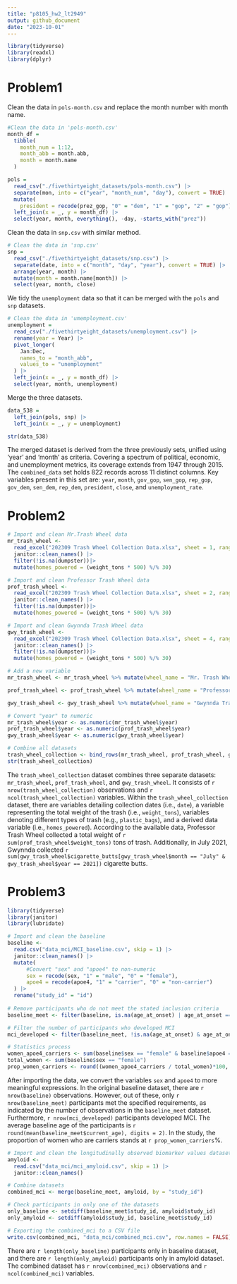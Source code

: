 ```yaml
---
title: "p8105_hw2_lt2949"
output: github_document
date: "2023-10-01"
---
```


```r
library(tidyverse)
library(readxl)
library(dplyr)
```


# Problem1
Clean the data in `pols-month.csv` and replace the month number with month name. 
```r
#Clean the data in 'pols-month.csv'
month_df = 
  tibble(
    month_num = 1:12,
    month_abb = month.abb,
    month = month.name
  )

pols = 
  read_csv("./fivethirtyeight_datasets/pols-month.csv") |>
  separate(mon, into = c("year", "month_num", "day"), convert = TRUE) |>
  mutate(
    president = recode(prez_gop, "0" = "dem", "1" = "gop", "2" = "gop")) |>
  left_join(x = _, y = month_df) |> 
  select(year, month, everything(), -day, -starts_with("prez"))
```

Clean the data in `snp.csv` with similar method.
```r
# Clean the data in 'snp.csv'
snp = 
  read_csv("./fivethirtyeight_datasets/snp.csv") |>
  separate(date, into = c("month", "day", "year"), convert = TRUE) |>
  arrange(year, month) |>
  mutate(month = month.name[month]) |>
  select(year, month, close) 
```

We tidy the `unemployment` data so that it can be merged with the `pols` and `snp` datasets.
```r
# Clean the data in 'umemployment.csv'
unemployment = 
  read_csv("./fivethirtyeight_datasets/unemployment.csv") |>
  rename(year = Year) |>
  pivot_longer(
    Jan:Dec, 
    names_to = "month_abb",
    values_to = "unemployment"
  ) |> 
  left_join(x = _, y = month_df) |> 
  select(year, month, unemployment)
```

Merge the three datasets.
```r
data_538 = 
  left_join(pols, snp) |>
  left_join(x = _, y = unemployment)

str(data_538)
```
The merged dataset is derived from the three previously sets, unified using 'year' and 'month' as criteria. Covering a spectrum of political, economic, and unemployment metrics, its coverage extends from 1947 through 2015. The `combined_data` set holds 822 records across 11 distinct columns. Key variables present in this set are: `year`, `month`, `gov_gop`, `sen_gop`, `rep_gop`, `gov_dem`, `sen_dem`, `rep_dem`, `president`, `close`, and `unemployment_rate`.


# Problem2
```r
# Import and clean Mr.Trash Wheel data
mr_trash_wheel <- 
  read_excel("202309 Trash Wheel Collection Data.xlsx", sheet = 1, range = "A2:N586") |>
  janitor::clean_names() |>
  filter(!is.na(dumpster))|>
  mutate(homes_powered = (weight_tons * 500) %/% 30)

# Import and clean Professor Trash Wheel data
prof_trash_wheel <- 
  read_excel("202309 Trash Wheel Collection Data.xlsx", sheet = 2, range = "A2:M108") |>
  janitor::clean_names() |>
  filter(!is.na(dumpster))|>
  mutate(homes_powered = (weight_tons * 500) %/% 30)

# Import and clean Gwynnda Trash Wheel data
gwy_trash_wheel <- 
  read_excel("202309 Trash Wheel Collection Data.xlsx", sheet = 4, range = "A2:L157") |>
  janitor::clean_names() |>
  filter(!is.na(dumpster))|>
  mutate(homes_powered = (weight_tons * 500) %/% 30)

# Add a new variable 
mr_trash_wheel <- mr_trash_wheel %>% mutate(wheel_name = "Mr. Trash Wheel")

prof_trash_wheel <- prof_trash_wheel %>% mutate(wheel_name = "Professor Trash Wheel")

gwy_trash_wheel <- gwy_trash_wheel %>% mutate(wheel_name = "Gwynnda Trash Wheel")

# Convert "year" to numeric
mr_trash_wheel$year <- as.numeric(mr_trash_wheel$year)
prof_trash_wheel$year <- as.numeric(prof_trash_wheel$year)
gwy_trash_wheel$year <- as.numeric(gwy_trash_wheel$year)

# Combine all datasets
trash_wheel_collection <- bind_rows(mr_trash_wheel, prof_trash_wheel, gwy_trash_wheel)
str(trash_wheel_collection)

```

The `trash_wheel_collection` dataset combines three separate datasets: `mr_trash_wheel`, `prof_trash_wheel`, and `gwy_trash_wheel`. It consists of `r nrow(trash_wheel_collection)` observations and `r ncol(trash_wheel_collection)` variables. Within the `trash_wheel_collection` dataset, there are variables detailing collection dates (i.e., `date`), a variable representing the total weight of the trash (i.e., `weight_tons`), variables denoting different types of trash (e.g., `plastic_bags`), and a derived data variable (i.e., `homes_powered`). According to the available data, Professor Trash Wheel collected a total weight of `r sum(prof_trash_wheel$weight_tons)` tons of trash. Additionally, in July 2021, Gwynnda collected `r sum(gwy_trash_wheel$cigarette_butts[gwy_trash_wheel$month == "July" & gwy_trash_wheel$year == 2021])` cigarette butts.


# Problem3
```r
library(tidyverse)
library(janitor)
library(lubridate)

# Import and clean the baseline
baseline <- 
  read.csv("data_mci/MCI_baseline.csv", skip = 1) |>
  janitor::clean_names() |>
  mutate(
      #Convert "sex" and "apoe4" to non-numeric
      sex = recode(sex, "1" = "male", "0" = "female"),
      apoe4 = recode(apoe4, "1" = "carrier", "0" = "non-carrier")
  ) |>
  rename("study_id" = "id")
  
# Remove participants who do not meet the stated inclusion criteria 
baseline_meet <- filter(baseline, is.na(age_at_onset) | age_at_onset == "." | current_age < age_at_onset)

# Filter the number of participants who developed MCI
mci_developed <- filter(baseline_meet, !is.na(age_at_onset) & age_at_onset != ".")

# Statistics process
women_apoe4_carriers <- sum(baseline$sex == "female" & baseline$apoe4 == "carrier")
total_women <- sum(baseline$sex == "female")
prop_women_carriers <- round((women_apoe4_carriers / total_women)*100, digits = 2)
```
After importing the data, we convert the variables `sex` and `apoe4` to more meaningful expressions. In the original baseline dataset, there are `r nrow(baseline)` observations. However, out of these, only `r nrow(baseline_meet)` participants met the specified requirements, as indicated by the number of observations in the `baseline_meet` dataset. Furthermore, `r nrow(mci_developed)` participants developed MCI. The average baseline age of the participants is `r round(mean(baseline_meet$current_age), digits = 2)`. In the study, the proportion of women who are carriers stands at `r prop_women_carriers`%.

```r
# Import and clean the longitudinally observed biomarker values dataset
amyloid <- 
  read.csv("data_mci/mci_amyloid.csv", skip = 1) |>
  janitor::clean_names()

# Combine datasets
combined_mci <- merge(baseline_meet, amyloid, by = "study_id")

# Check participants in only one of the datasets
only_baseline <- setdiff(baseline_meet$study_id, amyloid$study_id)
only_amyloid <- setdiff(amyloid$study_id, baseline_meet$study_id)

# Exporting the combined_mci to a CSV file
write.csv(combined_mci, "data_mci/combined_mci.csv", row.names = FALSE)
```
There are `r length(only_baseline)` participants only in baseline dataset, and there are `r length(only_amyloid)` participants only in amyloid dataset. The combined dataset has `r nrow(combined_mci)` observations and `r ncol(combined_mci)` variables.

